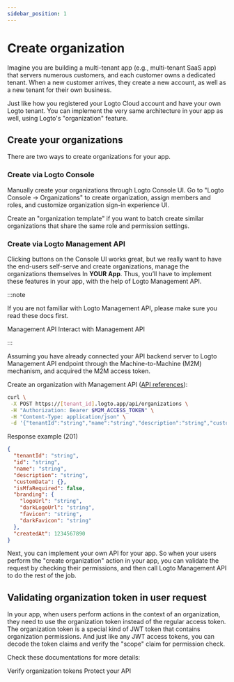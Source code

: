 ```yaml
---
sidebar_position: 1
---
```


# Create organization

Imagine you are building a multi-tenant app (e.g., multi-tenant SaaS app) that servers numerous customers, and each customer owns a dedicated tenant. When a new customer arrives, they create a new account, as well as a new tenant for their own business.

Just like how you registered your Logto Cloud account and have your own Logto tenant. You can implement the very same architecture in your app as well, using Logto's "organization" feature.

## Create your organizations

There are two ways to create organizations for your app.

### Create via Logto Console

Manually create your organizations through Logto Console UI. Go to "Logto Console → Organizations" to create organization, assign members and roles, and customize organization sign-in experience UI.

Create an "organization template" if you want to batch create similar organizations that share the same role and permission settings.

### Create via Logto Management API

Clicking buttons on the Console UI works great, but we really want to have the end-users self-serve and create organizations, manage the organizations themselves In **YOUR App**. Thus, you’ll have to implement these features in your app, with the help of Logto Management API.

:::note

If you are not familiar with Logto Management API, please make sure you read these docs first.

<Url href="/concepts/core-service/#management-api">Management API</Url>
<Url href="/integrate-logto/interact-with-management-api">Interact with Management API</Url>

:::

Assuming you have already connected your API backend server to Logto Management API endpoint through the Machine-to-Machine (M2M) mechanism, and acquired the M2M access token.

Create an organization with Management API ([API references](https://openapi.logto.io/operation/operation-createorganization)):

```bash
curl \
 -X POST https://[tenant_id].logto.app/api/organizations \
 -H "Authorization: Bearer $M2M_ACCESS_TOKEN" \
 -H "Content-Type: application/json" \
 -d '{"tenantId":"string","name":"string","description":"string","customData":{},"isMfaRequired":false,"branding":{"logoUrl":"string","darkLogoUrl":"string","favicon":"string","darkFavicon":"string"},"createdAt":1234567890}'
```

Response example (201)

```json
{
  "tenantId": "string",
  "id": "string",
  "name": "string",
  "description": "string",
  "customData": {},
  "isMfaRequired": false,
  "branding": {
    "logoUrl": "string",
    "darkLogoUrl": "string",
    "favicon": "string",
    "darkFavicon": "string"
  },
  "createdAt": 1234567890
}
```

Next, you can implement your own API for your app. So when your users perform the "create organization" action in your app, you can validate the request by checking their permissions, and then call Logto Management API to do the rest of the job.

## Validating organization token in user request

In your app, when users perform actions in the context of an organization, they need to use the organization token instead of the regular access token. The organization token is a special kind of JWT token that contains organization permissions. And just like any JWT access tokens, you can decode the token claims and verify the "scope" claim for permission check.

Check these documentations for more details:

<Url href="/authorization/org-template/protect-org-resources">Verify organization tokens</Url>
<Url href="/authorization/api-resources/protect-your-api">Protect your API</Url>
